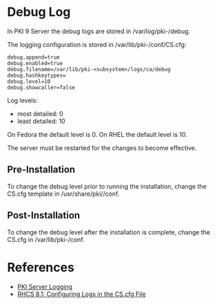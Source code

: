 = Debug Log =

In PKI 9 Server the debug logs are stored in /var/log/pki-<subsystem>/debug.

The logging configuration is stored in /var/lib/pki-<subsystem>/conf/CS.cfg:

<pre>
debug.append=true
debug.enabled=true
debug.filename=/var/lib/pki-<subsystem>/logs/ca/debug
debug.hashkeytypes=
debug.level=10
debug.showcaller=false
</pre>

Log levels:
* most detailed: 0
* least detailed: 10

On Fedora the default level is 0. On RHEL the default level is 10.

The server must be restarted for the changes to become effective.

== Pre-Installation ==

To change the debug level prior to running the installation, change the CS.cfg template in /usr/share/pki/<subsystem>/conf.

== Post-Installation ==

To change the debug level after the installation is complete, change the CS.cfg in /var/lib/pki-<subsystem>/conf.

= References =

* [[PKI Server Logging]]
* [https://access.redhat.com/documentation/en-US/Red_Hat_Certificate_System/8.1/html/Admin_Guide/java-logs.html#Configuring_Logs_in_the_CS.cfg_File RHCS 8.1: Configuring Logs in the CS.cfg File]